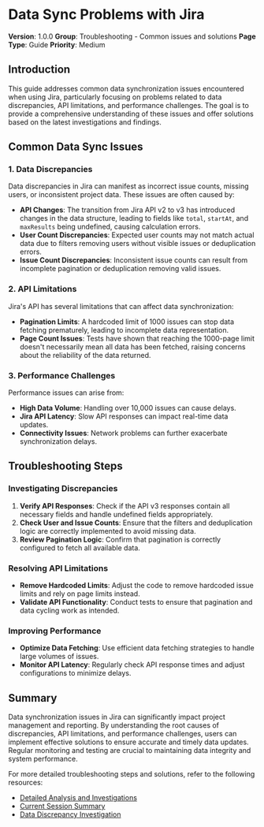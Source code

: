 # Data Sync Problems with Jira

**Version**: 1.0.0
**Group**: Troubleshooting - Common issues and solutions
**Page Type**: Guide
**Priority**: Medium

## Introduction

This guide addresses common data synchronization issues encountered when using Jira, particularly focusing on problems related to data discrepancies, API limitations, and performance challenges. The goal is to provide a comprehensive understanding of these issues and offer solutions based on the latest investigations and findings.

## Common Data Sync Issues

### 1. Data Discrepancies

Data discrepancies in Jira can manifest as incorrect issue counts, missing users, or inconsistent project data. These issues are often caused by:

- **API Changes**: The transition from Jira API v2 to v3 has introduced changes in the data structure, leading to fields like `total`, `startAt`, and `maxResults` being undefined, causing calculation errors.
- **User Count Discrepancies**: Expected user counts may not match actual data due to filters removing users without visible issues or deduplication errors.
- **Issue Count Discrepancies**: Inconsistent issue counts can result from incomplete pagination or deduplication removing valid issues.

### 2. API Limitations

Jira's API has several limitations that can affect data synchronization:

- **Pagination Limits**: A hardcoded limit of 1000 issues can stop data fetching prematurely, leading to incomplete data representation.
- **Page Count Issues**: Tests have shown that reaching the 1000-page limit doesn't necessarily mean all data has been fetched, raising concerns about the reliability of the data returned.

### 3. Performance Challenges

Performance issues can arise from:

- **High Data Volume**: Handling over 10,000 issues can cause delays.
- **Jira API Latency**: Slow API responses can impact real-time data updates.
- **Connectivity Issues**: Network problems can further exacerbate synchronization delays.

## Troubleshooting Steps

### Investigating Discrepancies

1. **Verify API Responses**: Check if the API v3 responses contain all necessary fields and handle undefined fields appropriately.
2. **Check User and Issue Counts**: Ensure that the filters and deduplication logic are correctly implemented to avoid missing data.
3. **Review Pagination Logic**: Confirm that pagination is correctly configured to fetch all available data.

### Resolving API Limitations

- **Remove Hardcoded Limits**: Adjust the code to remove hardcoded issue limits and rely on page limits instead.
- **Validate API Functionality**: Conduct tests to ensure that pagination and data cycling work as intended.

### Improving Performance

- **Optimize Data Fetching**: Use efficient data fetching strategies to handle large volumes of issues.
- **Monitor API Latency**: Regularly check API response times and adjust configurations to minimize delays.

## Summary

Data synchronization issues in Jira can significantly impact project management and reporting. By understanding the root causes of discrepancies, API limitations, and performance challenges, users can implement effective solutions to ensure accurate and timely data updates. Regular monitoring and testing are crucial to maintaining data integrity and system performance.

For more detailed troubleshooting steps and solutions, refer to the following resources:

- [Detailed Analysis and Investigations](https://gitdocai-data/organization/org-3b5b9a00-5655-4c1f-96df-503f2619fb1c/repositories/jira-dash/LOGICA_ANALISES_DETALHADAS.md)
- [Current Session Summary](https://gitdocai-data/organization/org-3b5b9a00-5655-4c1f-96df-503f2619fb1c/repositories/jira-dash/SESSAO_ATUAL_RESUMO.md)
- [Data Discrepancy Investigation](https://gitdocai-data/organization/org-3b5b9a00-5655-4c1f-96df-503f2619fb1c/repositories/jira-dash/INVESTIGACAO_DISCREPANCIA_DADOS.md)
